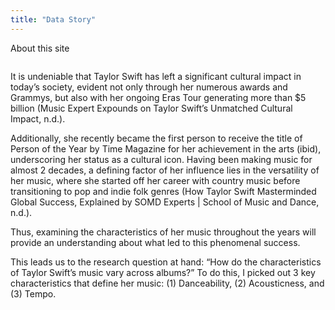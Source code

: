 ---
title: "Data Story"
---

About this site

```{}
```

It is undeniable that Taylor Swift has left a significant cultural impact in today’s society, evident not only through her numerous awards and Grammys, but also with her ongoing Eras Tour generating more than \$5 billion (Music Expert Expounds on Taylor Swift’s Unmatched Cultural Impact, n.d.).

Additionally, she recently became the first person to receive the title of Person of the Year by Time Magazine for her achievement in the arts (ibid), underscoring her status as a cultural icon. Having been making music for almost 2 decades, a defining factor of her influence lies in the versatility of her music, where she started off her career with country music before transitioning to pop and indie folk genres (How Taylor Swift Masterminded Global Success, Explained by SOMD Experts \| School of Music and Dance, n.d.).

Thus, examining the characteristics of her music throughout the years will provide an understanding about what led to this phenomenal success.

This leads us to the research question at hand: "How do the characteristics of Taylor Swift's music vary across albums?" To do this, I picked out 3 key characteristics that define her music: (1) Danceability, (2) Acousticness, and (3) Tempo.
